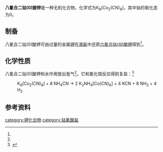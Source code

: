 {{Chembox
|   Name = 八氰合二钴(0)酸钾
|   ImageFile = 
|   ImageSize = 
|   ImageName = 
|   ImageFile1 = 
|   ImageSize1 =
|   ImageName1 = 
|   IUPACName = Potassium Octacyanodicobaltate(0)
|   OtherNames = 四氰合钴(0)酸钾二聚体
| Section1 = {{Chembox Identifiers
|   CASNo = 23705-25-1
|   CASNo_Ref = {{cascite|correct|CAS}}
|   RTECS = 
  }}
| Section2 = {{Chembox Properties
|   Formula = K<sub>8</sub>[Co<sub>2</sub>(CN)<sub>8</sub>]
|   MolarMass = 579.861
|   Appearance = 棕紫色<ref name=wj>《无机化学丛书》. 第九卷 锰分族 铁系 铂系. 谢高阳 等. 科学出版社. P<sub>235</sub>. 钴的其他低氧化态化合物. ISBN 978-7-03-030545-9</ref>
|   Density = 
|   Solubility = 反应
|   MeltingPt = 
|   BoilingPt = 
  }}
| Section3 = {{Chembox Structure
|   Coordination = 
|   CrystalStruct = 
  }}
| Section7 = {{Chembox Hazards
|   MainHazards = 
|   RPhrases =
|   SPhrases = 
  }}
| Section8 = {{Chembox Related
|   OtherCations = [[四氰合钴(I)酸钾|四氰合钴(I)酸钾]]<br />[[五氰合钴(II)酸钾|五氰合钴(II)酸钾]]<br />[[六氰合钴(III)酸钾|六氰合钴(III)酸钾]]
  }}
}}
'''八氰合二钴(0)酸钾'''是一种无机化合物，化学式为K<sub>8</sub>[Co<sub>2</sub>(CN)<sub>8</sub>]，其中钴的氧化态为0。
==制备==
八氰合二钴(0)酸钾可由过量的金属[[钾|钾]]在[[液氨|液氨]]中还原[[六氰合钴(III)酸钾|六氰合钴(III)酸钾]]得到<ref name=wj />。

==化学性质==
八氰合二钴(0)酸钾和水作用放出氢气<ref name=wj />。它和氰化铵反应得到复盐：<ref>{{cite journal|journal=Inorganica Chimica Acta|volume=89|issue=2|language=en|date=1984-10|pages=143–145|doi=10.1016/S0020-1693(00)82447-0|url=https://linkinghub.elsevier.com/retrieve/pii/S0020169300824470|title=Ammonium cyanide: its preparation and reactions with transition metal(0) cyanides|accessdate=2019-11-19|author=Elaine S. Dodsworth, Janice P. Eaton, Michael P. Ellerby, David Nicholls|archive-date=2019-06-16|archive-url=https://web.archive.org/web/20190616083345/https://linkinghub.elsevier.com/retrieve/pii/S0020169300824470|dead-url=no}}</ref>
: K<sub>8</sub>[Co<sub>2</sub>(CN)<sub>8</sub>] + 8 NH<sub>4</sub>CN → 2 K<sub>2</sub>NH<sub>4</sub>[Co(CN)<sub>6</sub>] + 4 KCN + 8 NH<sub>3</sub> + 4 H<sub>2</sub>

==参考资料==
{{reflist}}

[[category:钾化合物|category:钾化合物]]
[[category:钴氰酸盐|category:钴氰酸盐]]